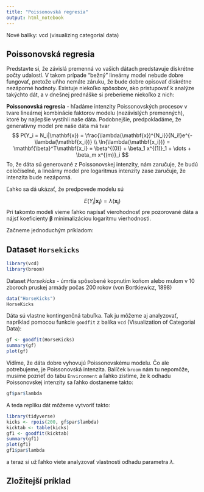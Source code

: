 ```yaml
---
title: "Poissonovská regresia"
output: html_notebook
---
```


Nové balíky: vcd (visualizing categorial data)

## Poissonovská regresia

Predstavte si, že závislá premenná vo vašich dátach predstavuje diskrétne počty udalostí. V takom prípade "bežný" lineárny model nebude dobre fungovať, pretože uňho nemáte záruku, že bude dobre opisovať diskrétne nezáporné hodnoty. Existuje niekoľko spôsobov, ako pristupovať k analýze takýchto dát, a v dnešnej prednáške si preberieme niekoľko z nich:

**Poissonovská regresia** - hľadáme intenzity Poissonovských procesov v tvare lineárnej kombinácie faktorov modelu (nezávislých premenných), ktoré by najlepšie vystihli naše dáta. Podobnejšie, predpokladáme, že generatívny model pre naše dáta má tvar
$$
P(Y_i = N_i|\mathbf{x}) = \frac{\lambda(\mathbf{x})^{N_i}}{N_i!}e^{-\lambda(\mathbf{x_i})} \\
\ln{\lambda(\mathbf{x_i})} = \mathbf{\beta}^T\mathbf{x_i} = \beta^{(0)} + \beta_1 x^{(1)}_1 + \dots + \beta_m x^{(m)}_i
$$
To, že dáta sú generované z Poissonovskej intenzity, nám zaručuje, že budú celočíselné, a lineárny model pre logaritmus intenzity zase zaručuje, že intenzita bude nezáporná. 

Ľahko sa dá ukázať, že predpovede modelu sú

$$
E(Y_i|\mathbf{x_i}) = \lambda(\mathbf{x_i})
$$
Pri takomto modeli vieme ľahko napísať vierohodnosť pre pozorované dáta a nájsť koeficienty $\mathbf{\beta}$ minimalizáciou logaritmu vierhodnosti.

Začneme jednoduchým príkladom:

## Dataset `Horsekicks` 

```r
library(vcd)
library(broom)
```

Dataset _*Horsekicks*_ - úmrtia spôsobené kopnutím koňom alebo mulom v 10 zboroch pruskej armády počas 200 rokov (von Bortkiewicz, 1898)

```r
data("HorseKicks")
HorseKicks
```

Dáta sú vlastne kontingenčná tabuľka. Tak ju môžeme aj analyzovať, napríklad pomocou funkcie `goodfit` z balíka `vcd` (Visualization of Categorial Data):

```r
gf <- goodfit(HorseKicks)
summary(gf)
plot(gf)
```
Vidíme, že dáta dobre vyhovujú Poissonovskému modelu. Čo ale potrebujeme, je Poissonovská intenzita. Balíček `broom` nám tu nepomôže, musíme pozrieť do tabu `Environment` a ľahko zistíme, že k odhadu Poissonovskej intenzity sa ľahko dostaneme takto:

```r
gf$par$lambda
```

A teda repliku dát môžeme vytvoriť takto:

```r
library(tidyverse)
kicks <- rpois(200, gf$par$lambda)
kicktab <- table(kicks)
gf1 <- goodfit(kicktab)
summary(gf1)
plot(gf1)
gf1$par$lambda
```
a teraz si už ľahko viete analyzovať vlastnosti odhadu parametra $\lambda$.

## Zložitejší príklad





